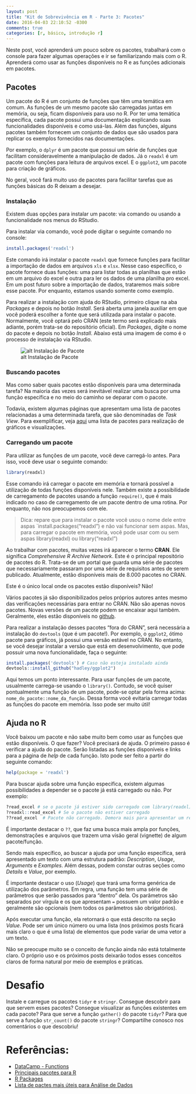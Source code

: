 ```yaml
---
layout: post
title: "Kit de Sobrevivência em R - Parte 3: Pacotes"
date: 2016-04-03 22:10:52 -0300
comments: true
categories: [r, básico, introdução r]
---
```



Neste post, você aprenderá um pouco sobre os pacotes, trabalhará com o console para fazer algumas operações e ir se familiarizando mais com o R. Aprenderá como usar as funções disponíveis no R e as funções adicionais em pacotes.

<!-- More -->

## Pacotes

Um pacote do R é um conjunto de funções que têm uma temática em comum. As funções de um mesmo pacote são carregadas juntas em memória, ou seja, ficam disponíveis para uso no R. Por ter uma temática específica, cada pacote possui uma documentação explicando suas funcionalidades disponíveis e como usá-las. Além das funções, alguns pacotes também fornecem um conjunto de dados que são usados para replicar os exemplos fornecidos nas documentações.

Por exemplo, o `dplyr` é um pacote que possui um série de funções que facilitam consideravelmente a manipulação de dados. Já o `readxl` é um pacote com funções para leitura de arquivos excel. E o `ggplot2`, um pacote para criação de gráficos.

No geral, você fará muito uso de pacotes para facilitar tarefas que as funções básicas do R deixam a desejar.

### Instalação

Existem duas opções para instalar um pacote: via comando ou usando a funcionalidade nos menus do RStudio.

Para instalar via comando, você pode digitar o seguinte comando no console:

```r
install.packages('readxl')
```

Este comando irá instalar o pacote `readxl` que fornece funções para facilitar a importação de dados em arquivos `xls` e `xlsx`. Nesse caso específico, o pacote fornece duas funções: uma para listar todas as planilhas que estão em um arquivo do excel e outra para ler os dados de uma planilha pro excel. Em um post futuro sobre a importação de dados, trataremos mais sobre esse pacote. Por enquanto, estamos usando somente como exemplo.

Para realizar a instalação com ajuda do RStudio, primeiro clique na aba _Packages_ e depois no botão _Install_. Será aberta uma janela auxiliar em que você poderá escolher a fonte que será utilizada para instalar o pacote. Normalmente, você optará pelo CRAN (este termo será explicado mais adiante, porém trata-se do repositório oficial). Em _Packages_, digite o nome do pacote e depois no botão _Install_. Abaixo está uma imagem de como é o processo de instalação via RStudio.

![alt Instalação de Pacote](/images/install_package.gif "Instalação de Pacote")

### Buscando pacotes

Mas como saber quais pacotes estão disponíveis para uma determinada tarefa? Na maioria das vezes será inevitável realizar uma busca por uma função específica e no meio do caminho se deparar com o pacote. 

Todavia, existem algumas páginas que apresentam uma lista de pacotes relacionadas a uma determinada tarefa, que são denominadas de _Task View_. Para exemplificar, veja [aqui](https://cran.r-project.org/web/views/Graphics.html) uma lista de pacotes para realização de gráficos e visualizações. 


### Carregando um pacote

Para utilizar as funções de um pacote, você deve carregá-lo antes. Para isso, você deve usar o seguinte comando:
```r
library(readxl)
```

Esse comando irá carregar o pacote em memória e tornará possível a utilização de todas funções disponíveis nele. Também existe a possibilidade de carregamento de pacotes usando a função `require()`, que é mais indicado no caso de carregamento de um pacote dentro de uma rotina. Por enquanto, não nos preocupemos com ele.

>Dica: repare que para instalar o pacote você usou o nome dele entre aspas `install.packages("readxl") e não vai funcionar sem aspas. Mas, para carregar o pacote em memória, você pode usar com ou sem aspas library(readxl) ou library("readxl")

Ao trabalhar com pacotes, muitas vezes irá aparecer o termo **CRAN**. Ele significa _Comprehensive R Archive Network_. Este é o principal repositório de pacotes do R. Trata-se de um portal que guarda uma série de pacotes que necessariamente passaram por uma série de requisitos antes de serem publicado. Atualmente, estão disponíveis mais de 8.000 pacotes no CRAN. 

Este é o único local onde os pacotes estão disponíveis? Não! 

Vários pacotes já são disponibilizados pelos próprios autores antes mesmo das verificações necessárias para entrar no CRAN. Não são apenas novos pacotes. Novas versões de um pacote podem se encaixar aqui também. Geralmente, eles estão disponíveis no [github](https://pt.wikipedia.org/wiki/GitHub). 

Para realizar a instalação desses pacotes "fora do CRAN", será necessária a instalação do `devtools` (que é um pacote!). Por exemplo, o `ggplot2`, ótimo pacote para gráficos, já possui uma versão estável no CRAN. No entanto, se você desejar instalar a versão que está em desenvolvimento, que pode possuir uma nova funcionalidade, faça o seguinte:
```r
install.packages('devtools') # Caso não esteja instalado ainda
devtools::install_github("hadley/ggplot2")
```

Aqui temos um ponto interessante. Para usar funções de um pacote, usualmente carrega-se usando o `library()`. Contudo, se você quiser pontualmente uma função de um pacote, pode-se optar pela forma acima: `nome_do_pacote::nome_da_função`. Dessa forma você evitaria carregar todas as funções do pacote em memória. Isso pode ser muito útil!

## Ajuda no R

Você baixou um pacote e não sabe muito bem como usar as funções que estão disponíveis. O que fazer? Você precisará de ajuda. O primeiro passo é verificar a ajuda do pacote. Serão listadas as funções disponíveis e links para a página de _help_ de cada função. Isto pode ser feito a partir do seguinte comando:

```r
help(package = 'readxl')
```

Para buscar ajuda sobre uma função específica, existem algumas possibilidades a depender se o pacote já está carregado ou não. Por exemplo:

```r
?read_excel # se o pacote já estiver sido carregado com library(readxl)
?readxl::read_excel # Se o pacote não estiver carregado
??read_excel  # Pacote não carregado. Demora mais para apresentar um resultado
```

É importante destacar o `??`, que faz uma busca mais ampla por funções, demonstrações e arquivos que trazem uma visão geral (vignette) de algum pacote/função.

Sendo mais específico, ao buscar a ajuda por uma função específica, será apresentado um texto com uma estrutura padrão: _Description_, _Usage_, _Arguments_ e _Examples_. Além dessas, podem constar outras seções como _Details_ e _Value_, por exemplo. 

É importante destacar o uso (_Usage_) que trará uma forma genérica de utilização dos parâmetros. Em regra, uma função tem uma série de parâmetros que serão passados para "dentro" dela. Os parâmetros são separados por vírgula e os que apresentam `=` possuem um valor padrão e geralmente são opcionais (nem todos os parâmetros são obrigatórios). 

Após executar uma função, ela retornará o que está descrito na seção _Value_. Pode ser um único número ou uma lista (nos próximos posts ficará mais claro o que é uma lista) de elementos que pode variar de uma vetor a um texto.

Não se preocupe muito se o conceito de função ainda não está totalmente claro. O próprio uso e os próximos posts deixarão todos esses conceitos claros de forma natural por meio de exemplos e práticas. 

# Desafio

Instale e carregue os pacotes `tidyr` e `stringr`. Consegue descobrir para que servem esses pacotes? Consegue visualizar as funções existentes em cada pacote? Para que serve a função `gather()` do pacote `tidyr`?  Para que serve a função `str_count()` do pacote `stringr`? Compartilhe conosco nos comentários o que descobriu!

# Referências:
* [DataCamp - Functions](https://www.datacamp.com/community/tutorials/functions-in-r-a-tutorial)
* [Principais pacotes para R](https://www.rstudio.com/products/rpackages/)
* [R Packages](http://r-pkgs.had.co.nz/)
* [Lista de pactes mais úteis para Análise de Dados](http://www.analyticsvidhya.com/blog/2015/08/list-r-packages-data-analysis/)